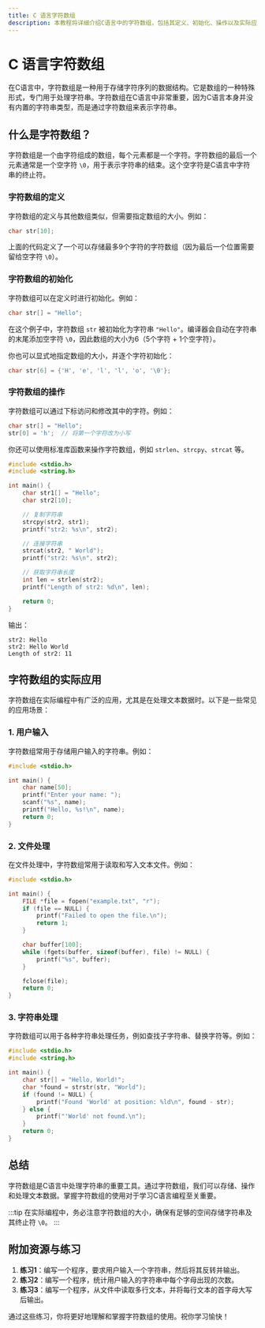 ```yaml
---
title: C 语言字符数组
description: 本教程将详细介绍C语言中的字符数组，包括其定义、初始化、操作以及实际应用场景。适合初学者学习。
---
```


# C 语言字符数组

在C语言中，字符数组是一种用于存储字符序列的数据结构。它是数组的一种特殊形式，专门用于处理字符串。字符数组在C语言中非常重要，因为C语言本身并没有内置的字符串类型，而是通过字符数组来表示字符串。

## 什么是字符数组？

字符数组是一个由字符组成的数组，每个元素都是一个字符。字符数组的最后一个元素通常是一个空字符 `\0`，用于表示字符串的结束。这个空字符是C语言中字符串的终止符。

### 字符数组的定义

字符数组的定义与其他数组类似，但需要指定数组的大小。例如：

```c
char str[10];
```

上面的代码定义了一个可以存储最多9个字符的字符数组（因为最后一个位置需要留给空字符 `\0`）。

### 字符数组的初始化

字符数组可以在定义时进行初始化。例如：

```c
char str[] = "Hello";
```

在这个例子中，字符数组 `str` 被初始化为字符串 `"Hello"`。编译器会自动在字符串的末尾添加空字符 `\0`，因此数组的大小为6（5个字符 + 1个空字符）。

你也可以显式地指定数组的大小，并逐个字符初始化：

```c
char str[6] = {'H', 'e', 'l', 'l', 'o', '\0'};
```

### 字符数组的操作

字符数组可以通过下标访问和修改其中的字符。例如：

```c
char str[] = "Hello";
str[0] = 'h';  // 将第一个字符改为小写
```

你还可以使用标准库函数来操作字符数组，例如 `strlen`、`strcpy`、`strcat` 等。

```c
#include <stdio.h>
#include <string.h>

int main() {
    char str1[] = "Hello";
    char str2[10];

    // 复制字符串
    strcpy(str2, str1);
    printf("str2: %s\n", str2);

    // 连接字符串
    strcat(str2, " World");
    printf("str2: %s\n", str2);

    // 获取字符串长度
    int len = strlen(str2);
    printf("Length of str2: %d\n", len);

    return 0;
}
```

输出：

```
str2: Hello
str2: Hello World
Length of str2: 11
```

## 字符数组的实际应用

字符数组在实际编程中有广泛的应用，尤其是在处理文本数据时。以下是一些常见的应用场景：

### 1. 用户输入

字符数组常用于存储用户输入的字符串。例如：

```c
#include <stdio.h>

int main() {
    char name[50];
    printf("Enter your name: ");
    scanf("%s", name);
    printf("Hello, %s!\n", name);
    return 0;
}
```

### 2. 文件处理

在文件处理中，字符数组常用于读取和写入文本文件。例如：

```c
#include <stdio.h>

int main() {
    FILE *file = fopen("example.txt", "r");
    if (file == NULL) {
        printf("Failed to open the file.\n");
        return 1;
    }

    char buffer[100];
    while (fgets(buffer, sizeof(buffer), file) != NULL) {
        printf("%s", buffer);
    }

    fclose(file);
    return 0;
}
```

### 3. 字符串处理

字符数组可以用于各种字符串处理任务，例如查找子字符串、替换字符等。例如：

```c
#include <stdio.h>
#include <string.h>

int main() {
    char str[] = "Hello, World!";
    char *found = strstr(str, "World");
    if (found != NULL) {
        printf("Found 'World' at position: %ld\n", found - str);
    } else {
        printf("'World' not found.\n");
    }
    return 0;
}
```

## 总结

字符数组是C语言中处理字符串的重要工具。通过字符数组，我们可以存储、操作和处理文本数据。掌握字符数组的使用对于学习C语言编程至关重要。

:::tip
在实际编程中，务必注意字符数组的大小，确保有足够的空间存储字符串及其终止符 `\0`。
:::

## 附加资源与练习

1. **练习1**：编写一个程序，要求用户输入一个字符串，然后将其反转并输出。
2. **练习2**：编写一个程序，统计用户输入的字符串中每个字母出现的次数。
3. **练习3**：编写一个程序，从文件中读取多行文本，并将每行文本的首字母大写后输出。

通过这些练习，你将更好地理解和掌握字符数组的使用。祝你学习愉快！